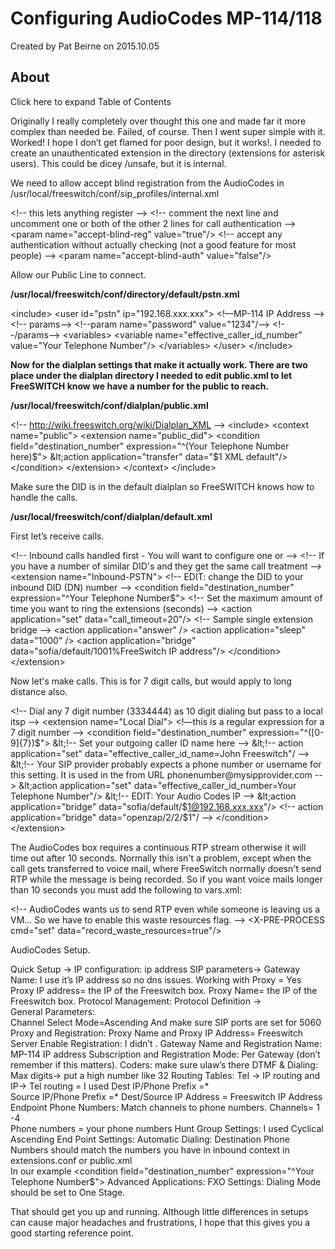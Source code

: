 
# Configuring AudioCodes MP-114/118 

 Created by  Pat Beirne on 2015.10.05

## About

Click here to expand Table of Contents

Originally I really completely over thought this one and made far it more complex than needed be. Failed, of course. Then I went super simple with it. Worked! I hope I don’t get flamed for poor design, but it works!. I needed to create an unauthenticated extension in the directory (extensions for asterisk users). This could be dicey /unsafe, but it is internal.

We need to allow accept blind registration from the AudioCodes in /usr/local/freeswitch/conf/sip\_profiles/internal.xml

&lt;!-- this lets anything register -->
&lt;!--  comment the next line and uncomment one or both of the other 2 lines for call authentication -->
&lt;param name="accept-blind-reg" value="true"/>
&lt;!-- accept any authentication without actually checking (not a good feature for most people) -->
&lt;param name="accept-blind-auth" value="false"/>

Allow our Public Line to connect.

**/usr/local/freeswitch/conf/directory/default/pstn.xml**

&lt;include>
  &lt;user id="pstn"  ip="192.168.xxx.xxx">             &lt;!—MP-114 IP Address -->
    &lt;!-- params-->
      &lt;!--param name="password" value="1234"/-->
    &lt;!--/params-->
    &lt;variables>
      &lt;variable name="effective_caller_id_number" value="Your Telephone Number"/>
    &lt;/variables>
  &lt;/user>
&lt;/include>

**Now for the dialplan settings that make it actually work. There are two place under the dialplan directory I needed to edit public.xml to let FreeSWITCH know we have a number for the public to reach.** 

**/usr/local/freeswitch/conf/dialplan/public.xml**

&lt;!-- http://wiki.freeswitch.org/wiki/Dialplan_XML -->
&lt;include>
  &lt;context name="public">
   &lt;extension name="public_did">
      &lt;condition field="destination_number" expression="^(Your Telephone Number here)$">
        &lt;action application="transfer" data="$1 XML default"/>
      &lt;/condition>
    &lt;/extension>
  &lt;/context>
&lt;/include>

Make sure the DID is in the default dialplan so FreeSWITCH knows how to handle the calls.

**/usr/local/freeswitch/conf/dialplan/default.xml**

First let’s receive calls.

&lt;!-- Inbound calls handled first - You will want to configure one or            -->
      &lt;!-- If you have a number of similar DID's and they get the same call treatment -->
      &lt;extension name="Inbound-PSTN">
    &lt;!-- EDIT: change the DID to your inbound DID (DN) number     -->
    &lt;condition field="destination_number" expression="^Your Telephone Number$">
        &lt;!-- Set the maximum amount of time you want to ring the extensions (seconds) -->
     &lt;action application="set" data="call_timeout=20"/>
     &lt;!-- Sample single extension bridge -->
     &lt;action application="answer" />
     &lt;action application="sleep" data="1000" />
          &lt;action application="bridge" data="sofia/default/1001%FreeSwitch IP address"/>
    &lt;/condition>
   &lt;/extension>

Now let's make calls. This is for 7 digit calls, but would apply to long distance also.

&lt;!-- Dial any 7 digit number (3334444) as 10 digit dialing  but pass to a local itsp -->
   &lt;extension name="Local Dial">
&lt;!—this is a regular expression for a 7 digit number --> 
    &lt;condition field="destination_number" expression="^([0-9]{7})$">    
     &lt;!-- Set your outgoing caller ID name here -->
     &lt;!-- action application="set" data="effective_caller_id_name=John Freeswitch"/ -->
     &lt;!-- Your SIP provider probably expects a phone number or username
       for this setting. It is used in the from URL phonenumber@mysipprovider.com -->
     &lt;action application="set" data="effective_caller_id_number=Your Telephone Number"/>
                        &lt;!-- EDIT:  Your Audio Codes IP                          -->
          &lt;action application="bridge" data="sofia/default/$1@192.168.xxx.xxx"/>
&lt;!-- action application="bridge" data="openzap/2/2/$1"/ -->
    &lt;/condition>
   &lt;/extension>

The AudioCodes box requires a continuous RTP stream otherwise it will time out after 10 seconds. Normally this isn't a problem, except when the call gets transferred to voice mail, where FreeSwitch normally doesn't send RTP while the message is being recorded. So if you want voice mails longer than 10 seconds you must add the following to vars.xml:

  &lt;!-- AudioCodes wants us to send RTP even while someone is
       leaving us a VM... So we have to enable this waste resources flag.
  -->
  &lt;X-PRE-PROCESS cmd="set" data="record_waste_resources=true"/>

AudioCodes Setup.

Quick Setup ->
IP configuration: ip address
SIP parameters->
Gateway Name: I use it’s IP address so no dns issues.
Working with Proxy = Yes
Proxy IP address= the IP of the Freeswitch box.
Proxy  Name= the IP of the Freeswitch box.
Protocol  Management:
Protocol Definition ->  
General Parameters:  
Channel Select Mode=Ascending
And make sure SIP ports are set for 5060
Proxy and Registration:
 Proxy Name and Proxy IP Address= Freeswitch Server
Enable Registration: I didn’t . 
 Gateway Name and Registration Name:  MP-114 IP address
Subscription and Registration Mode: Per Gateway (don’t remember if this matters).
Coders: make sure ulaw’s there
DTMF & Dialing:  Max digits-> put a high number like  32
Routing Tables:
Tel -> IP routing and IP-> Tel routing = I used 
 Dest IP/Phone Prefix =*      
 Source IP/Phone Prefix =*
 Dest/Source IP Address = Freeswitch  IP  Address
Endpoint Phone Numbers: Match channels to phone numbers.
Channels= 1 -4  
Phone numbers = your phone numbers
Hunt Group Settings:
I used  Cyclical Ascending
End  Point Settings:
Automatic Dialing: Destination Phone Numbers should match the numbers
you have in inbound context in extensions.conf or public.xml  
In our example &lt;condition field="destination_number" expression="^Your Telephone Number$">
Advanced Applications:
FXO Settings:  Dialing Mode should be set to One Stage.

That should get you up and running. Although little differences in setups can cause major headaches and frustrations, I hope that this gives you a good starting reference point.


